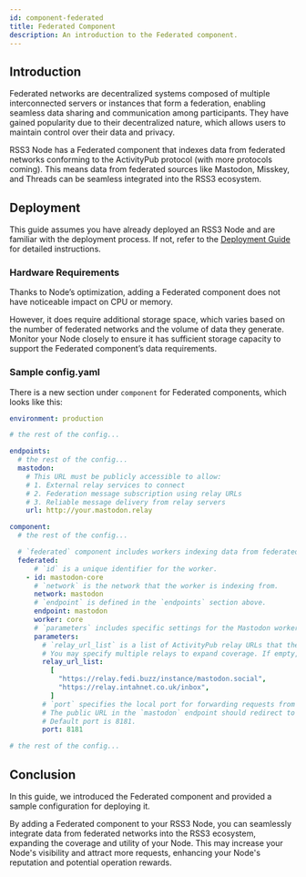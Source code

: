 ```yaml
---
id: component-federated
title: Federated Component
description: An introduction to the Federated component.
---
```


## Introduction

Federated networks are decentralized systems composed of multiple interconnected servers or instances that form a federation, enabling seamless data sharing and communication among participants.
They have gained popularity due to their decentralized nature, which allows users to maintain control over their data and privacy.

RSS3 Node has a Federated component that indexes data from federated networks conforming to the ActivityPub protocol (with more protocols coming).
This means data from federated sources like Mastodon, Misskey, and Threads can be seamless integrated into the RSS3 ecosystem.

## Deployment

This guide assumes you have already deployed an RSS3 Node and are familiar with the deployment process.
If not, refer to the [Deployment Guide](/guide/operator/deployment/guide) for detailed instructions.

### Hardware Requirements

Thanks to Node’s optimization, adding a Federated component does not have noticeable impact on CPU or memory.

However, it does require additional storage space, which varies based on the number of federated networks and the volume of data they generate.
Monitor your Node closely to ensure it has sufficient storage capacity to support the Federated component’s data requirements.

### Sample config.yaml

There is a new section under `component` for Federated components, which looks like this:

```yaml
environment: production

# the rest of the config...

endpoints:
  # the rest of the config...
  mastodon:
    # This URL must be publicly accessible to allow:
    # 1. External relay services to connect
    # 2. Federation message subscription using relay URLs
    # 3. Reliable message delivery from relay servers
    url: http://your.mastodon.relay

component:
  # the rest of the config...

  # `federated` component includes workers indexing data from federated networks conforming to ActivityPub protocol, such as Mastodon, Misskey, and Threads.
  federated:
      # `id` is a unique identifier for the worker.
    - id: mastodon-core
      # `network` is the network that the worker is indexing from.
      network: mastodon
      # `endpoint` is defined in the `endpoints` section above.
      endpoint: mastodon
      worker: core
      # `parameters` includes specific settings for the Mastodon worker.
      parameters:
        # `relay_url_list` is a list of ActivityPub relay URLs that the worker communicate with.
        # You may specify multiple relays to expand coverage. If empty, a default relay URL list will be used.
        relay_url_list:
          [
            "https://relay.fedi.buzz/instance/mastodon.social",
            "https://relay.intahnet.co.uk/inbox",
          ]
        # `port` specifies the local port for forwarding requests from other relay servers.
        # The public URL in the `mastodon` endpoint should redirect to this port.
        # Default port is 8181.
        port: 8181

# the rest of the config...

```

## Conclusion

In this guide, we introduced the Federated component and provided a sample configuration for deploying it.

By adding a Federated component to your RSS3 Node, you can seamlessly integrate data from federated networks into the RSS3 ecosystem, expanding the coverage and utility of your Node.
This may increase your Node's visibility and attract more requests, enhancing your Node's reputation and potential operation rewards.
